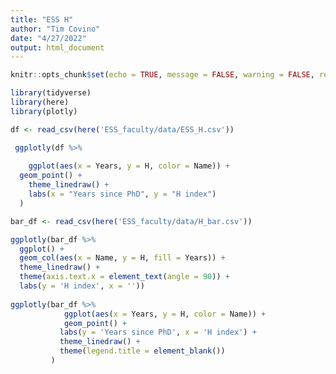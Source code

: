 ```yaml
---
title: "ESS H"
author: "Tim Covino"
date: "4/27/2022"
output: html_document
---
```


```r

knitr::opts_chunk$set(echo = TRUE, message = FALSE, warning = FALSE, results = TRUE)

```

```r
library(tidyverse)
library(here)
library(plotly)
```

```r
df <- read_csv(here('ESS_faculty/data/ESS_H.csv'))
```

```r
 ggplotly(df %>% 
 
    ggplot(aes(x = Years, y = H, color = Name)) +
  geom_point() +
    theme_linedraw() +
    labs(x = "Years since PhD", y = "H index")
  )
```


```r
bar_df <- read_csv(here('ESS_faculty/data/H_bar.csv'))

ggplotly(bar_df %>% 
  ggplot() +
  geom_col(aes(x = Name, y = H, fill = Years)) +
  theme_linedraw() +
  theme(axis.text.x = element_text(angle = 90)) +
  labs(y = 'H index', x = ''))
  
ggplotly(bar_df %>% 
            ggplot(aes(x = Years, y = H, color = Name)) +
            geom_point() +
           labs(y = 'Years since PhD', x = 'H index') +
           theme_linedraw() +
           theme(legend.title = element_blank())
         )
```












